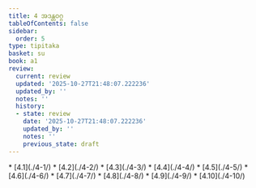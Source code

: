 ```yaml
---
title: 4 အဒန္တဝဂ္ဂ
tableOfContents: false
sidebar:
  order: 5
type: tipitaka
basket: su
book: a1
review:
  current: review
  updated: '2025-10-27T21:48:07.222236'
  updated_by: ''
  notes: ''
  history:
  - state: review
    date: '2025-10-27T21:48:07.222236'
    updated_by: ''
    notes: ''
    previous_state: draft
---
```



<ReviewStatus review={frontmatter.review} showDetails={true} />

<HypothesisAnnotation frontmatter={frontmatter} />

<DynamicBreadcrumb />



<TableOfContents book="a1" section="4">
* [4.1](./4-1/)
* [4.2](./4-2/)
* [4.3](./4-3/)
* [4.4](./4-4/)
* [4.5](./4-5/)
* [4.6](./4-6/)
* [4.7](./4-7/)
* [4.8](./4-8/)
* [4.9](./4-9/)
* [4.10](./4-10/)
</TableOfContents>